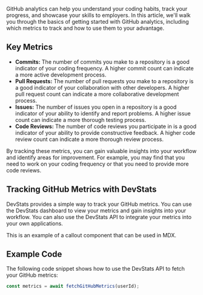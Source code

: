GitHub analytics can help you understand your coding habits, track your progress, and showcase your skills to employers. In this article, we'll walk you through the basics of getting started with GitHub analytics, including which metrics to track and how to use them to your advantage.

## Key Metrics

- **Commits:** The number of commits you make to a repository is a good indicator of your coding frequency. A higher commit count can indicate a more active development process.
- **Pull Requests:** The number of pull requests you make to a repository is a good indicator of your collaboration with other developers. A higher pull request count can indicate a more collaborative development process.
- **Issues:** The number of issues you open in a repository is a good indicator of your ability to identify and report problems. A higher issue count can indicate a more thorough testing process.
- **Code Reviews:** The number of code reviews you participate in is a good indicator of your ability to provide constructive feedback. A higher code review count can indicate a more thorough review process.

By tracking these metrics, you can gain valuable insights into your workflow and identify areas for improvement. For example, you may find that you need to work on your coding frequency or that you need to provide more code reviews.

## Tracking GitHub Metrics with DevStats

DevStats provides a simple way to track your GitHub metrics. You can use the DevStats dashboard to view your metrics and gain insights into your workflow. You can also use the DevStats API to integrate your metrics into your own applications.

<Callout>This is an example of a callout component that can be used in MDX.</Callout>

## Example Code

The following code snippet shows how to use the DevStats API to fetch your GitHub metrics:

```javascript
const metrics = await fetchGitHubMetrics(userId);
```
